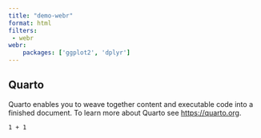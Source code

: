 ```yaml
---
title: "demo-webr"
format: html
filters:  
 - webr
webr:
    packages: ['ggplot2', 'dplyr']
---
```


## Quarto

Quarto enables you to weave together content and executable code into a finished document. To learn more about Quarto see <https://quarto.org>.

```webr-r
1 + 1
```

